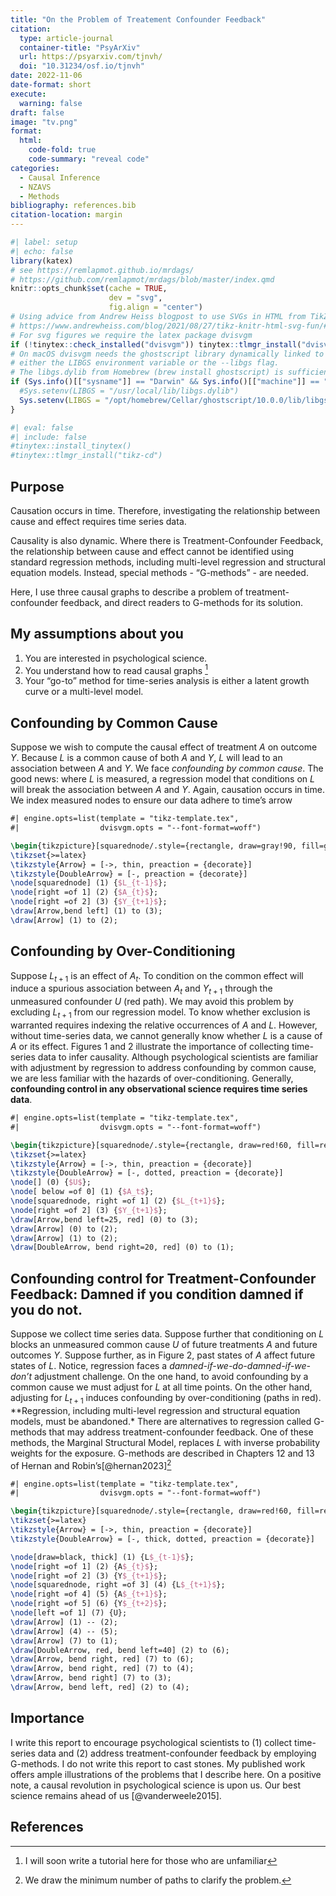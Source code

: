```yaml
---
title: "On the Problem of Treatement Confounder Feedback"
citation:
  type: article-journal
  container-title: "PsyArXiv"
  url: https://psyarxiv.com/tjnvh/
  doi: "10.31234/osf.io/tjnvh"
date: 2022-11-06
date-format: short
execute:
  warning: false
draft: false
image: "tv.png"
format:
  html:
    code-fold: true
    code-summary: "reveal code"
categories: 
  - Causal Inference
  - NZAVS
  - Methods
bibliography: references.bib
citation-location: margin
---
```


```r
#| label: setup
#| echo: false
library(katex)
# see https://remlapmot.github.io/mrdags/
# https://github.com/remlapmot/mrdags/blob/master/index.qmd
knitr::opts_chunk$set(cache = TRUE,
                      dev = "svg",
                      fig.align = "center")
# Using advice from Andrew Heiss blogpost to use SVGs in HTML from TikZ
# https://www.andrewheiss.com/blog/2021/08/27/tikz-knitr-html-svg-fun/#connecting-dvisvgm-to-ghostscript-on-macos
# For svg figures we require the latex package dvisvgm
if (!tinytex::check_installed("dvisvgm")) tinytex::tlmgr_install("dvisvgm")
# On macOS dvisvgm needs the ghostscript library dynamically linked to it via
# either the LIBGS environment variable or the --libgs flag.
# The libgs.dylib from Homebrew (brew install ghostscript) is sufficient.
if (Sys.info()[["sysname"]] == "Darwin" && Sys.info()[["machine"]] == "arm64") {
  #Sys.setenv(LIBGS = "/usr/local/lib/libgs.dylib")
  Sys.setenv(LIBGS = "/opt/homebrew/Cellar/ghostscript/10.0.0/lib/libgs.dylib")
}
```

```r
#| eval: false
#| include: false
#tinytex::install_tinytex()
#tinytex::tlmgr_install("tikz-cd")

```

## Purpose

Causation occurs in time. Therefore, investigating the relationship between cause and effect requires time series data. 

Causality is also dynamic. Where there is Treatment-Confounder Feedback, the relationship between cause and effect cannot be identified using standard regression methods, including multi-level regression and structural equation models. Instead, special methods - "G-methods" - are needed. 

Here, I use three causal graphs to describe a problem of treatment-confounder feedback, and direct readers to G-methods for its solution.

## My assumptions about you

1. You are interested in psychological science.
2. You understand how to read causal graphs ^[I will soon write a tutorial here for those who are unfamiliar]
3. Your "go-to" method for time-series analysis is either a latent growth curve or a multi-level model. 

## Confounding by Common Cause

Suppose we wish to compute the causal effect of treatment $A$ on outcome $Y$. Because $L$ is a common cause of both $A$ and $Y$, $L$ will lead to an association between $A$ and $Y$. We face *confounding by common cause*. The good news: where $L$ is measured, a regression model that conditions on $L$ will break the association between $A$ and $Y$. Again, causation occurs in time. We index measured nodes to ensure our data adhere to time's arrow

```tikz
#| engine.opts=list(template = "tikz-template.tex",
#|                  dvisvgm.opts = "--font-format=woff")

\begin{tikzpicture}[squarednode/.style={rectangle, draw=gray!90, fill=gray!5, auto}]
\tikzset{>=latex}
\tikzstyle{Arrow} = [->, thin, preaction = {decorate}]
\tikzstyle{DoubleArrow} = [-, preaction = {decorate}]
\node[squarednode] (1) {$L_{t-1}$};
\node[right =of 1] (2) {$A_{t}$};
\node[right =of 2] (3) {$Y_{t+1}$};
\draw[Arrow,bend left] (1) to (3);
\draw[Arrow] (1) to (2);
```

## Confounding by Over-Conditioning

Suppose $L_{t+1}$ is an effect of $A_{t}$. To condition on the common effect will induce a spurious association between $A_t$ and $Y_{t+1}$ through the unmeasured confounder $U$ (red path). We may avoid this problem by excluding $L_{t+1}$ from our regression model. To know whether exclusion is warranted requires indexing the relative occurrences of $A$ and $L$. However, without time-series data, we cannot generally know whether $L$ is a cause of $A$ or its effect. Figures 1 and 2 illustrate the importance of collecting time-series data to infer causality. Although psychological scientists are familiar with adjustment by regression to address confounding by common cause, we are less familiar with the hazards of over-conditioning. Generally, **confounding control in any observational science requires time series data**.

```tikz
#| engine.opts=list(template = "tikz-template.tex",
#|                  dvisvgm.opts = "--font-format=woff")

\begin{tikzpicture}[squarednode/.style={rectangle, draw=red!60, fill=red!5}, scale = 4]
\tikzset{>=latex}
\tikzstyle{Arrow} = [->, thin, preaction = {decorate}]
\tikzstyle{DoubleArrow} = [-, dotted, preaction = {decorate}]
\node[] (0) {$U$};
\node[ below =of 0] (1) {$A_t$};
\node[squarednode, right =of 1] (2) {$L_{t+1}$};
\node[right =of 2] (3) {$Y_{t+1}$};
\draw[Arrow,bend left=25, red] (0) to (3);
\draw[Arrow] (0) to (2);
\draw[Arrow] (1) to (2);
\draw[DoubleArrow, bend right=20, red] (0) to (1);
```

## Confounding control for Treatment-Confounder Feedback: Damned if you condition damned if you do not.

Suppose we collect time series data. Suppose further that conditioning on $L$ blocks an unmeasured common cause $U$ of future treatments $A$ and future outcomes $Y$. Suppose further, as in Figure 2, past states of $A$ affect future states of $L$. Notice, regression faces a *damned-if-we-do-damned-if-we-don't* adjustment challenge. On the one hand, to avoid confounding by a common cause we must adjust for $L$ at all time points. On the other hand, adjusting for $L_{t+1}$ induces confounding by over-conditioning (paths in red). \*\*Regression, including multi-level regression and structural equation models, must be abandoned.\* There are alternatives to regression called G-methods that may address treatment-confounder feedback. One of these methods, the Marginal Structural Model, replaces $L$ with inverse probability weights for the exposure. G-methods are described in Chapters 12 and 13 of Hernan and Robin's[@hernan2023][^1]

[^1]: We draw the minimum number of paths to clarify the problem.

```tikz
#| engine.opts=list(template = "tikz-template.tex",
#|                  dvisvgm.opts = "--font-format=woff")

\begin{tikzpicture}[squarednode/.style={rectangle, draw=red!60, fill=red!5}, scale = 4]
\tikzset{>=latex}
\tikzstyle{Arrow} = [->, thin, preaction = {decorate}]
\tikzstyle{DoubleArrow} = [-, thick, dotted, preaction = {decorate}]

\node[draw=black, thick] (1) {L$_{t-1}$};
\node[right =of 1] (2) {A$_{t}$};
\node[right =of 2] (3) {Y$_{t+1}$};
\node[squarednode, right =of 3] (4) {L$_{t+1}$};
\node[right =of 4] (5) {A$_{t+1}$};
\node[right =of 5] (6) {Y$_{t+2}$};
\node[left =of 1] (7) {U};
\draw[Arrow] (1) -- (2);
\draw[Arrow] (4) -- (5);
\draw[Arrow] (7) to (1);
\draw[DoubleArrow, red, bend left=40] (2) to (6);
\draw[Arrow, bend right, red] (7) to (6);
\draw[Arrow, bend right, red] (7) to (4);
\draw[Arrow, bend right] (7) to (3);
\draw[Arrow, bend left, red] (2) to (4);
```

## Importance

I write this report to encourage psychological scientists to (1) collect time-series data and (2) address treatment-confounder feedback by employing G-methods. I do not write this report to cast stones. My published work offers ample illustrations of the problems that I describe here. On a positive note, a causal revolution in psychological science is upon us. Our best science remains ahead of us [@vanderweele2015].

## References

